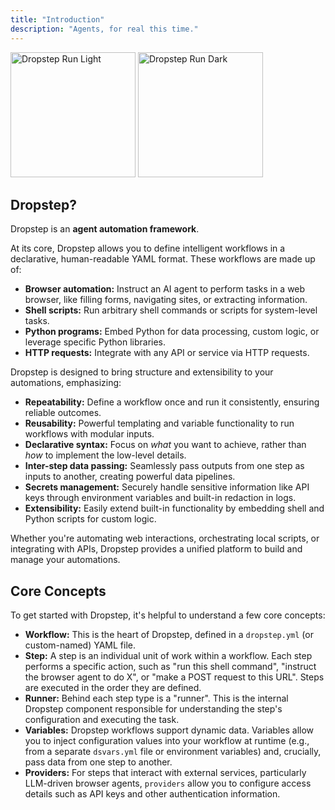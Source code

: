 ```yaml
---
title: "Introduction"
description: "Agents, for real this time."
---
```


<img
  className="block dark:hidden"
  src="/images/dropstep-run-light.png"
  width="200"
  height="auto"
  alt="Dropstep Run Light"
/>
<img
  className="hidden dark:block"
  src="/images/dropstep-run-dark.png"
  width="200"
  height="auto"
  alt="Dropstep Run Dark"
/>

## Dropstep?

Dropstep is an **agent automation framework**.

At its core, Dropstep allows you to define intelligent workflows in a declarative, human-readable YAML format. These workflows are made up of:

- **Browser automation:** Instruct an AI agent to perform tasks in a web browser, like filling forms, navigating sites, or extracting information.
- **Shell scripts:** Run arbitrary shell commands or scripts for system-level tasks.
- **Python programs:** Embed Python for data processing, custom logic, or leverage specific Python libraries.
- **HTTP requests:** Integrate with any API or service via HTTP requests.

Dropstep is designed to bring structure and extensibility to your automations, emphasizing:

- **Repeatability:** Define a workflow once and run it consistently, ensuring reliable outcomes.
- **Reusability:** Powerful templating and variable functionality to run workflows with modular inputs.
- **Declarative syntax:** Focus on *what* you want to achieve, rather than *how* to implement the low-level details.
- **Inter-step data passing:** Seamlessly pass outputs from one step as inputs to another, creating powerful data pipelines.
- **Secrets management:** Securely handle sensitive information like API keys through environment variables and built-in redaction in logs.
- **Extensibility:** Easily extend built-in functionality by embedding shell and Python scripts for custom logic.

Whether you're automating web interactions, orchestrating local scripts, or integrating with APIs, Dropstep provides a unified platform to build and manage your automations.

## Core Concepts

To get started with Dropstep, it's helpful to understand a few core concepts:

- **Workflow:** This is the heart of Dropstep, defined in a `dropstep.yml` (or custom-named) YAML file.
- **Step:** A step is an individual unit of work within a workflow. Each step performs a specific action, such as "run this shell command", "instruct the browser agent to do X", or "make a POST request to this URL". Steps are executed in the order they are defined.
- **Runner:** Behind each step type is a "runner". This is the internal Dropstep component responsible for understanding the step's configuration and executing the task.
- **Variables:** Dropstep workflows support dynamic data. Variables allow you to inject configuration values into your workflow at runtime (e.g., from a separate `dsvars.yml` file or environment variables) and, crucially, pass data from one step to another.
- **Providers:** For steps that interact with external services, particularly LLM-driven browser agents, `providers` allow you to configure access details such as API keys and other authentication information.
